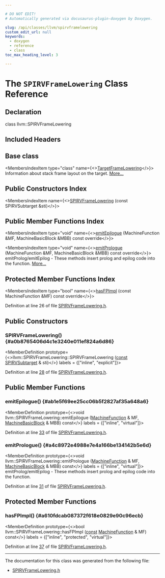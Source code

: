 ```yaml
---

# DO NOT EDIT!
# Automatically generated via docusaurus-plugin-doxygen by Doxygen.

slug: /api/classes/llvm/spirvframelowering
custom_edit_url: null
keywords:
  - doxygen
  - reference
  - class
toc_max_heading_level: 3

---
```





# The `SPIRVFrameLowering` Class Reference

<DoxygenPage pluginConfig={pluginConfig}>



## Declaration

<CodeBlock>class llvm::SPIRVFrameLowering</CodeBlock>

## Included Headers

<IncludesList>
<IncludesListItem
  filePath="Target/SPIRV/SPIRVFrameLowering.h"
  permalink="/docs/api/files/lib/lib/target/lib/target/spirv/spirvframelowering-h"
  isLocal="true" />
</IncludesList>

## Base class

<MembersIndex>

<MembersIndexItem
  type="class"
  name={<><a href="/docs/api/classes/llvm/targetframelowering">TargetFrameLowering</a></>}>
Information about stack frame layout on the target. <a href="/docs/api/classes/llvm/targetframelowering/#details">More...</a>
</MembersIndexItem>

</MembersIndex>

## Public Constructors Index

<MembersIndex>

<MembersIndexItem
  name={<><a href="#a0b8765406d4c1e3240e011ef824a6d86">SPIRVFrameLowering</a> (const SPIRVSubtarget &amp;sti)</>}>
</MembersIndexItem>

</MembersIndex>

## Public Member Functions Index

<MembersIndex>

<MembersIndexItem
  type="void"
  name={<><a href="#ab1e5f69ee25cc06b5f2827af35a648a6">emitEpilogue</a> (MachineFunction &amp;MF, MachineBasicBlock &amp;MBB) const override</>}>
</MembersIndexItem>

<MembersIndexItem
  type="void"
  name={<><a href="#a4c8972e4988e7e4a166be134142b5e6d">emitPrologue</a> (MachineFunction &amp;MF, MachineBasicBlock &amp;MBB) const override</>}>
emitProlog/emitEpilog - These methods insert prolog and epilog code into the function. <a href="#a4c8972e4988e7e4a166be134142b5e6d">More...</a>
</MembersIndexItem>

</MembersIndex>

## Protected Member Functions Index

<MembersIndex>

<MembersIndexItem
  type="bool"
  name={<><a href="#a610fdcab087372f618e0829e90c96ecb">hasFPImpl</a> (const MachineFunction &amp;MF) const override</>}>
</MembersIndexItem>

</MembersIndex>


Definition at line 26 of file <a href="/docs/api/files/lib/lib/target/lib/target/spirv/spirvframelowering-h">SPIRVFrameLowering.h</a>.

<SectionDefinition>

## Public Constructors

### SPIRVFrameLowering() {#a0b8765406d4c1e3240e011ef824a6d86}

<MemberDefinition
  prototype={<>llvm::SPIRVFrameLowering::SPIRVFrameLowering (<a href="/docs/api/files/lib/lib/target/lib/target/aarch64/aarch64promoteconstant-cpp/#a90f8350fecae261c25be85d38b451bff">const</a> <a href="/docs/api/classes/llvm/spirvsubtarget">SPIRVSubtarget</a> &amp; sti)</>}
  labels = {["inline", "explicit"]}>

Definition at line <a href="/docs/api/files/lib/lib/target/lib/target/spirv/spirvframelowering-h/#l00028">28</a> of file <a href="/docs/api/files/lib/lib/target/lib/target/spirv/spirvframelowering-h">SPIRVFrameLowering.h</a>.
</MemberDefinition>

</SectionDefinition>

<SectionDefinition>

## Public Member Functions

### emitEpilogue() {#ab1e5f69ee25cc06b5f2827af35a648a6}

<MemberDefinition
  prototype={<>void llvm::SPIRVFrameLowering::emitEpilogue (<a href="/docs/api/classes/llvm/machinefunction">MachineFunction</a> &amp; MF, <a href="/docs/api/classes/llvm/machinebasicblock">MachineBasicBlock</a> &amp; MBB) const</>}
  labels = {["inline", "virtual"]}>

Definition at line <a href="/docs/api/files/lib/lib/target/lib/target/spirv/spirvframelowering-h/#l00033">33</a> of file <a href="/docs/api/files/lib/lib/target/lib/target/spirv/spirvframelowering-h">SPIRVFrameLowering.h</a>.
</MemberDefinition>

### emitPrologue() {#a4c8972e4988e7e4a166be134142b5e6d}

<MemberDefinition
  prototype={<>void llvm::SPIRVFrameLowering::emitPrologue (<a href="/docs/api/classes/llvm/machinefunction">MachineFunction</a> &amp; MF, <a href="/docs/api/classes/llvm/machinebasicblock">MachineBasicBlock</a> &amp; MBB) const</>}
  labels = {["inline", "virtual"]}>
emitProlog/emitEpilog - These methods insert prolog and epilog code into the function.

Definition at line <a href="/docs/api/files/lib/lib/target/lib/target/spirv/spirvframelowering-h/#l00031">31</a> of file <a href="/docs/api/files/lib/lib/target/lib/target/spirv/spirvframelowering-h">SPIRVFrameLowering.h</a>.
</MemberDefinition>

</SectionDefinition>

<SectionDefinition>

## Protected Member Functions

### hasFPImpl() {#a610fdcab087372f618e0829e90c96ecb}

<MemberDefinition
  prototype={<>bool llvm::SPIRVFrameLowering::hasFPImpl (<a href="/docs/api/files/lib/lib/target/lib/target/aarch64/aarch64promoteconstant-cpp/#a90f8350fecae261c25be85d38b451bff">const</a> <a href="/docs/api/classes/llvm/machinefunction">MachineFunction</a> &amp; MF) const</>}
  labels = {["inline", "protected", "virtual"]}>

Definition at line <a href="/docs/api/files/lib/lib/target/lib/target/spirv/spirvframelowering-h/#l00037">37</a> of file <a href="/docs/api/files/lib/lib/target/lib/target/spirv/spirvframelowering-h">SPIRVFrameLowering.h</a>.
</MemberDefinition>

</SectionDefinition>

<hr/>

The documentation for this class was generated from the following file:

<ul>
<li><a href="/docs/api/files/lib/lib/target/lib/target/spirv/spirvframelowering-h">SPIRVFrameLowering.h</a></li>
</ul>

</DoxygenPage>
